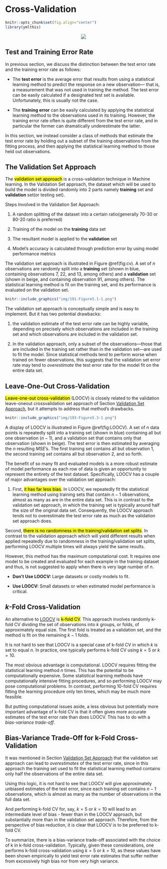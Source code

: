 # Cross-Validation

```r
knitr::opts_chunk$set(fig.align="center")
library(ymlthis)
```

<center>![](img/illos/04-cross-validation.png)</center>

## Test and Training Error Rate

In previous section, we discuss the distinction between the test error rate and the training error rate as follows:

* The **test error** is the average error that results from using a statistical learning method to predict the response on a new observation— that is, a measurement that was not used in training the method. The test error can be easily calculated if a designated test set is available. Unfortunately, this is usually not the case.


* The **training error** can be easily calculated by applying the
statistical learning method to the observations used in its training. However, the training error rate often is quite different from the test error rate, and in particular the former can dramatically underestimate the latter.

In this section, we instead consider a class of methods that estimate the test error rate by holding out a subset of the training observations from the fitting process, and then applying the statistical learning method to those held out observations.

## The Validation Set Approach {#vsa}

The <mark class="def">validation set approach</mark> is a cross-validation technique in Machine learning. In the Validation Set approach, the dataset which will be used to build the model is divided randomly into 2 parts namely **training** set and **validation** set(or testing set). 

:::tip
Steps Involved in the Validation Set Approach:

1. A random splitting of the dataset into a certain ratio(generally 70-30 or 80-20 ratio is preferred)

2. Training of the model on the **training** data set

3. The resultant model is applied to the **validation** set

4. Model’s accuracy is calculated through prediction error by using model performance metrics
:::

The validation set approach is illustrated in Figure \@ref(fig:cv). A set of $n$ observations are randomly split into a **training** set (shown in blue, containing observations 7, 22, and 13, among others) and a **validation** set (shown in beige, and containing observation 91, among others). The statistical learning method is fit on the training set, and its performance is evaluated on the validation set.

```r
knitr::include_graphics("img/191-Figure5.1-1.png")
```

The validation set approach is conceptually simple and is easy to implement. But it has two potential drawbacks:

1. the validation estimate of the test error rate can be highly variable, depending on precisely which observations are included in the training set and which observations are included in the validation set. 

2. In the validation approach, only a subset of the observations—those that are included in the training set rather than in the validation set—are used to fit the model. Since statistical methods tend to perform worse when trained on fewer observations, this suggests that the validation set error rate may tend to *overestimate* the test error rate for the model fit on the entire data set.

## Leave-One-Out Cross-Validation {#LOOCV}

<mark class="def">Leave-one-out cross-validation</mark> (LOOCV) is closely related to the validation leave-oneout crossvalidation set approach of Section [Validation Set Approach](#vsa), but it attempts to address that method’s drawbacks.


```r
knitr::include_graphics("img/193-Figure5.3-1.png")
```

A display of LOOCV is illustrated in Figure \@ref(fig:LOOCV). A set of $n$ data points is repeatedly split into a training set (shown in blue) containing all but one observation ($n-1$), and a validation set that contains only that observation (shown in beige). The test error is then estimated by averaging the $n$ resulting $MSE$’s. The first training set contains all but observation 1, the second training set contains all but observation 2, and so forth.

The benefit of so many fit and evaluated models is a more robust estimate of model performance as each row of data is given an opportunity to represent the entirety of the test dataset. Specifically, LOOCV has a couple of major advantages over the validation set approach:

1. First, <mark class="quest">it has far less bias</mark>. In LOOCV, we repeatedly fit the statistical learning method using training sets that contain $n − 1$ observations, almost as many as are in the entire data set. This is in contrast to the validation set approach, in which the training set is typically around half the size of the original data set. Consequently, the LOOCV approach tends not to overestimate the test error rate as much as the validation set approach does. 

Second, <mark class="quest">there is no randomness in the training/validation set splits</mark>. In contrast to the validation approach which will yield different results when applied repeatedly due to randomness in the training/validation set splits, performing LOOCV multiple times will always yield the same results.

However, this method has the maximum computational cost. It requires one model to be created and evaluated for each example in the training dataset and thus, is not suggested to apply when there is very lage number of $n$.

:::tip
* **Don’t Use LOOCV:** Large datasets or costly models to fit.

* **Use LOOCV:** Small datasets or when estimated model performance is critical.
:::

## $k$-Fold Cross-Validation

An alternative to [LOOCV](#LOOCV) is <mark class="def">k-fold CV</mark>. This approach involves randomly k-fold CV dividing the set of observations into $k$ groups, or folds, of approximately equal size. The first fold is treated as a validation set, and the method is fit on the remaining $k − 1$ folds.

It is not hard to see that LOOCV is a special case of k-fold CV in which $k$ is set to equal $n$. In practice, one typically performs k-fold CV using $k = 5$ or $k = 10$.

The most obvious advantage is computational. LOOCV requires fitting the statistical learning method $n$ times. This has the potential to be computationally expensive. Some statistical learning methods have computationally intensive fitting procedures, and so performing LOOCV may pose computational problems. In contrast, performing 10-fold CV requires fitting the learning procedure only ten times, which may be much more feasible.

But putting computational issues aside, a less obvious but potentially more important advantage of k-fold CV is that it often gives more accurate estimates of the test error rate than does LOOCV. This has to do with a *bias-variance trade-off*.

## Bias-Variance Trade-Off for k-Fold Cross-Validation

It was mentioned in Section [Validation Set Approach](#vsa) that the validation set approach can lead to *overestimates* of the test error rate, since in this approach the training set used to fit the statistical learning method contains only half
the observations of the entire data set. 

Using this logic, it is not hard to see that LOOCV will give approximately unbiased estimates of the test error, since each training set contains $n−1$ observations, which is almost as many as the number of observations in the full data set. 

And performing k-fold CV for, say, $k = 5$ or $k = 10$ will lead to an intermediate level of bias - fewer than in the LOOCV approach, but substantially more than in the validation set approach. Therefore, from the perspective of bias reduction, it is clear that LOOCV is to be preferred to k-fold CV.

To summarize, there is a bias-variance trade-off associated with the choice of k in k-fold cross-validation. Typically, given these considerations, one performs k-fold cross-validation using $k = 5$ or $k = 10$, as these values have been shown empirically to yield test error rate estimates that suffer neither from excessively high bias nor from very high variance.